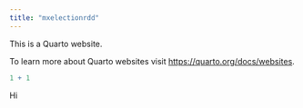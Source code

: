 ```yaml
---
title: "mxelectionrdd"
---
```


This is a Quarto website.

To learn more about Quarto websites visit <https://quarto.org/docs/websites>.

```r
1 + 1
```

Hi
